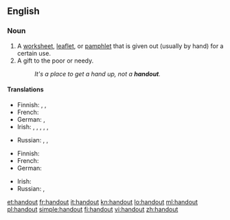 {{also|hand out}}
==English==

===Noun===
{{en-noun}}

# A [[worksheet]], [[leaflet]], or [[pamphlet]] that is given out (usually by hand) for a certain use.
# A gift to the poor or needy.
#: ''It's a place to get a hand up, not a '''handout'''.''

====Translations====
{{trans-top|a worksheet, leaflet or pamphlet given out for a certain use}}
* Finnish: {{t-|fi|tiedote}}, {{t|fi|mainoslehtinen}}, {{t|fi|moniste}}
* French: {{t+|fr|polycopié|m}}
* German: {{t|de|Flugblatt|n}},  {{t+|de|Zettel|m}}
* Irish: {{t|ga|bileog|f}}, {{t|ga|bileog eolais|f}}, {{t|ga|bileoigín|m}}, {{t|ga|dáileán|m}}, {{t|ga|glacán bileog|m}}, {{t|ga|bileog faisnéise|f}}
{{trans-mid}}
* Russian: {{t|ru|раздаточный материал|m|tr=razdátočnyj materiál}}, {{t|ru|хэндаут|m|tr=xendáut}} {{qualifier|colloquial}},  {{t+|ru|памфлет|m|tr=pamflét}}
{{trans-bottom}}

{{trans-top|a gift to the poor or needy}}
* Finnish: {{t-|fi|almu}}
* French: {{t+|fr|aumône|f}}
* German: {{t+|de|Almosen|n}}
{{trans-mid}}
* Irish: {{t|ga|síneadh láimhe|m}}
* Russian: {{t|ru|милостыня|f|tr=mílostynja}},  {{t|ru|подаяние|n|tr=podajánije}}
{{trans-bottom}}

[[et:handout]]
[[fr:handout]]
[[it:handout]]
[[kn:handout]]
[[lo:handout]]
[[ml:handout]]
[[pl:handout]]
[[simple:handout]]
[[fi:handout]]
[[vi:handout]]
[[zh:handout]]